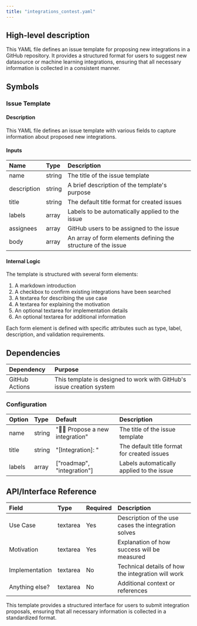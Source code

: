 ```yaml
---
title: "integrations_contest.yaml"
---
```


## High-level description
This YAML file defines an issue template for proposing new integrations in a GitHub repository. It provides a structured format for users to suggest new datasource or machine learning integrations, ensuring that all necessary information is collected in a consistent manner.

## Symbols

### Issue Template
#### Description
This YAML file defines an issue template with various fields to capture information about proposed new integrations.

#### Inputs
| Name | Type | Description |
|:-----|:-----|:------------|
| name | string | The title of the issue template |
| description | string | A brief description of the template's purpose |
| title | string | The default title format for created issues |
| labels | array | Labels to be automatically applied to the issue |
| assignees | array | GitHub users to be assigned to the issue |
| body | array | An array of form elements defining the structure of the issue |

#### Internal Logic
The template is structured with several form elements:
1. A markdown introduction
2. A checkbox to confirm existing integrations have been searched
3. A textarea for describing the use case
4. A textarea for explaining the motivation
5. An optional textarea for implementation details
6. An optional textarea for additional information

Each form element is defined with specific attributes such as type, label, description, and validation requirements.

## Dependencies
| Dependency | Purpose |
|:-----------|:--------|
| GitHub Actions | This template is designed to work with GitHub's issue creation system |

### Configuration
| Option | Type | Default | Description |
|:-------|:-----|:--------|:------------|
| name | string | "🧑‍🔧 Propose a new integration" | The title of the issue template |
| title | string | "[Integration]: " | The default title format for created issues |
| labels | array | ["roadmap", "integration"] | Labels automatically applied to the issue |

## API/Interface Reference
| Field | Type | Required | Description |
|:------|:-----|:---------|:------------|
| Use Case | textarea | Yes | Description of the use cases the integration solves |
| Motivation | textarea | Yes | Explanation of how success will be measured |
| Implementation | textarea | No | Technical details of how the integration will work |
| Anything else? | textarea | No | Additional context or references |

This template provides a structured interface for users to submit integration proposals, ensuring that all necessary information is collected in a standardized format.